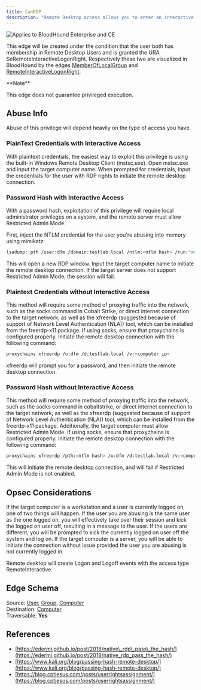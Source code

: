 ---
title: CanRDP
description: "Remote Desktop access allows you to enter an interactive session with the target computer. If authenticating as a low privilege user, a privilege escalation may allow you to gain high privileges on the system."
---

<img noZoom src="/assets/enterprise-AND-community-edition-pill-tag.svg" alt="Applies to BloodHound Enterprise and CE"/>


This edge will be created under the condition that the user both has membership in Remote Desktop Users and is granted the URA SeRemoteInteractiveLogonRight.  Respectively these two are visualized in BloodHound by the edges [MemberOfLocalGroup](https://github.com/SpecterOps/bloodhound-docs/blob/main//resources/edges/member-of-local-group) and [RemoteInteractiveLogonRight](https://github.com/SpecterOps/bloodhound-docs/blob/main//resources/edges/remote-interactive-logon-right).

<Info>
**Note**

  This edge does not guarantee privileged execution.
</Info>

## Abuse Info

Abuse of this privilege will depend heavily on the type of access you have.

### PlainText Credentials with Interactive Access

With plaintext credentials, the easiest way to exploit this privilege is using the built-in Windows Remote Desktop Client (mstsc.exe). Open mstsc.exe and input the target computer name. When prompted for credentials, input the credentials for the user with RDP rights to initiate the remote desktop connection.

### Password Hash with Interactive Access

With a password hash, exploitation of this privilege will require local administrator privileges on a system, and the remote server must allow Restricted Admin Mode.

First, inject the NTLM credential for the user you're abusing into memory using mimikatz:

```bash
lsadump::pth /user:dfm /domain:testlab.local /ntlm:<ntlm hash> /run:"mstsc.exe /restrictedadmin"
```

This will open a new RDP window. Input the target computer name to initiate the remote desktop connection. If the target server does not support Restricted Admin Mode, the session will fail.

### Plaintext Credentials without Interactive Access

This method will require some method of proxying traffic into the network, such as the socks command in Cobalt Strike, or direct internet connection to the target network, as well as the xfreerdp (suggested because of support of Network Level Authentication (NLA)) tool, which can be installed from the freerdp-x11 package. If using socks, ensure that proxychains is configured properly. Initiate the remote desktop connection with the following command:

```bash
proxychains xfreerdp /u:dfm /d:testlab.local /v:<computer ip>
```

xfreerdp will prompt you for a password, and then initiate the remote desktop connection.

### Password Hash without Interactive Access

This method will require some method of proxying traffic into the network, such as the socks command in cobaltstrike, or direct internet connection to the target network, as well as the xfreerdp (suggested because of support of Network Level Authentication (NLA)) tool, which can be installed from the freerdp-x11 package. Additionally, the target computer must allow Restricted Admin Mode. If using socks, ensure that proxychains is configured properly. Initiate the remote desktop connection with the following command:

```bash
proxychains xfreerdp /pth:<ntlm hash> /u:dfm /d:testlab.local /v:<computer ip>
```

This will initiate the remote desktop connection, and will fail if Restricted Admin Mode is not enabled.

## Opsec Considerations

If the target computer is a workstation and a user is currently logged on, one of two things will happen. If the user you are abusing is the same user as the one logged on, you will effectively take over their session and kick the logged on user off, resulting in a message to the user. If the users are different, you will be prompted to kick the currently logged on user off the system and log on. If the target computer is a server, you will be able to initiate the connection without issue provided the user you are abusing is not currently logged in.

Remote desktop will create Logon and Logoff events with the access type RemoteInteractive.

## Edge Schema

Source: [User](https://github.com/SpecterOps/bloodhound-docs/blob/main//resources/nodes/user), [Group](https://github.com/SpecterOps/bloodhound-docs/blob/main//resources/nodes/group), [Computer](https://github.com/SpecterOps/bloodhound-docs/blob/main//resources/nodes/computer)  
Destination: [Computer](https://github.com/SpecterOps/bloodhound-docs/blob/main//resources/nodes/computer)  
Traversable: **Yes**  

## References

* [https://edermi.github.io/post/2018/native\_rdp\_pass\_the_hash/](https://edermi.github.io/post/2018/native_rdp_pass_the_hash/)
* [https://www.kali.org/blog/passing-hash-remote-desktop/](https://www.kali.org/blog/passing-hash-remote-desktop/)
* [https://blog.cptjesus.com/posts/userrightsassignment/](https://blog.cptjesus.com/posts/userrightsassignment/)
